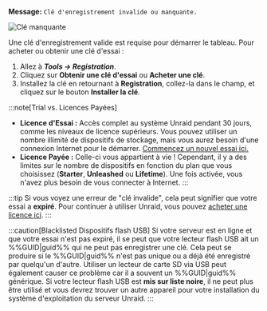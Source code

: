 **Message:**
`Clé d'enregistrement invalide ou manquante.`

![Clé manquante](/img/Invalidormissingkey.png)

Une clé d'enregistrement valide est requise pour démarrer le tableau. Pour acheter ou obtenir une clé d'essai :

1. Allez à ***Tools → Registration***.
2. Cliquez sur **Obtenir une clé d'essai** ou **Acheter une clé**.
3. Installez la clé en retournant à **Registration**, collez-la dans le champ, et cliquez sur le bouton **Installer la clé**.

:::note[Trial vs. Licences Payées]

- **Licence d'Essai :** Accès complet au système Unraid pendant 30 jours, comme les niveaux de licence supérieurs. Vous pouvez utiliser un nombre illimité de dispositifs de stockage, mais vous aurez besoin d'une connexion Internet pour le démarrer. [Commencez un nouvel essai ici.](https://unraid.net/getting-started)
- **Licence Payée :** Celle-ci vous appartient à vie ! Cependant, il y a des limites sur le nombre de dispositifs en fonction du plan que vous choisissez (**Starter**, **Unleashed** ou **Lifetime**). Une fois activée, vous n'avez plus besoin de vous connecter à Internet.
  :::

:::tip
Si vous voyez une erreur de "clé invalide", cela peut signifier que votre essai a **expiré**. Pour continuer à utiliser Unraid, vous pouvez [acheter une licence ici](https://unraid.net/pricing).
:::

:::caution[Blacklisted Dispositifs flash USB]
Si votre serveur est en ligne et que votre essai n'est pas expiré, il se peut que votre lecteur flash USB ait un %%GUID|guid%% qui ne peut pas enregistrer une clé. Cela peut se produire si le %%GUID|guid%% n'est pas unique ou a déjà été enregistré par quelqu'un d'autre. Utiliser un lecteur de carte SD via USB peut également causer ce problème car il a souvent un %%GUID|guid%% générique. Si votre lecteur flash USB est **mis sur liste noire**, il ne peut plus être utilisé et vous devrez trouver un autre appareil pour votre installation du système d'exploitation du serveur Unraid.
:::
